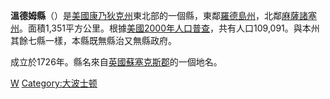 {{noteTA 
|G1=USState}}{{Otheruses|溫德姆縣|subject=美國康乃狄克州的一個縣|other=同名的地名}}
<!--[[File:Map_of_Connecticut_highlighting_Windham_County.svg|175px]]-->
{{Infobox U.S. County|
 county = 溫德姆縣|
 state = 康乃狄克州 |
 en county = Windham County|
 en state = Connecticut |
 map size = 250|
 founded =  1726|
 seat = none; Connecticut counties do not have a county government|
 area = 1,351 [[km²|km²]] (521 [[square_mile|mi²]]) |
 area land  = 1,328 km² (513 mi²) |
 area water = 23 km² (9 mi²) |
 area percentage = 1.67% |
 census yr = 2000|
 pop = 109,091 |
 density = 82 |
|}}
'''溫德姆縣'''（{{lang-en|Windham County}}）是[[美國|美國]][[康乃狄克州|康乃狄克州]]東北部的一個縣，東鄰[[羅德島州|羅德島州]]，北鄰[[麻薩諸塞州|麻薩諸塞州]]。面積1,351平方公里。根據[[美國2000年人口普查|美國2000年人口普查]]，共有人口109,091。與本州其餘七縣一樣，本縣既無縣治又無縣政府。

成立於1726年。縣名來自[[英國|英國]][[蘇塞克斯郡|蘇塞克斯郡]]的一個地名。
{{溫德姆縣 (康涅狄格州)}}
{{Connecticut}}

[[Category:康涅狄格州行政区划|W]]
[[Category:大波士顿|Category:大波士顿]]